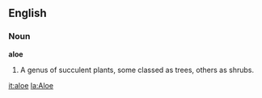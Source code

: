 ==English==

===Noun===

'''aloe'''

#A genus of succulent plants, some classed as trees, others as shrubs.

[[it:aloe]]
[[la:Aloe]]